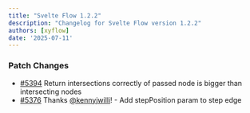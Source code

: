 ```yaml
---
title: "Svelte Flow 1.2.2"
description: "Changelog for Svelte Flow version 1.2.2"
authors: [xyflow]
date: '2025-07-11'
---
```

### Patch Changes
-   [#5394](https://github.com/xyflow/xyflow/pull/5394) Return intersections correctly of passed node is bigger than intersecting nodes
-   [#5376](https://github.com/xyflow/xyflow/pull/5376) Thanks [@kennyjwilli](https://github.com/kennyjwilli)! - Add stepPosition param to step edge

